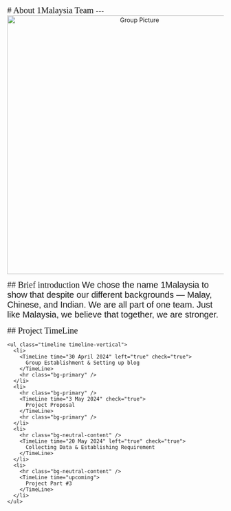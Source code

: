 
<BaseLayout PageID="about">
  <BaseCard title="about">
<p> </p>
<span style="font-family:Freeman; font-size:20px;">
# About 1Malaysia Team
</span>
---
<center>
<img src="/GroupPic.jpg" alt="Group Picture" width="600" class="rounded"/>
</center>
<p>   </p>
<span style="font-family:Freeman; font-size:20px;">
## Brief introduction
</span>
<span style="font-family:Arial; font-size:20px;text-align: left">
We chose the name 1Malaysia to show that despite our different backgrounds — Malay, Chinese, and Indian.
We are all part of one team. 
Just like Malaysia, we believe that together, we are stronger.
</span>
<p>   </p>
<span style="font-family:Freeman; font-size:20px;">
## Project TimeLine
</span>
<p>   </p>

    <ul class="timeline timeline-vertical">
      <li>
        <TimeLine time="30 April 2024" left="true" check="true">
          Group Establishment & Setting up blog
        </TimeLine>
        <hr class="bg-primary" />
      </li>
      <li>
        <hr class="bg-primary" />
        <TimeLine time="3 May 2024" check="true">
          Project Proposal
        </TimeLine>
        <hr class="bg-primary" />
      </li>
      <li>
        <hr class="bg-neutral-content" />
        <TimeLine time="20 May 2024" left="true" check="true"> 
          Collecting Data & Establishing Requirement
        </TimeLine>
      </li>
      <li>
        <hr class="bg-neutral-content" />
        <TimeLine time="upcoming"> 
          Project Part #3
        </TimeLine>
      </li>
    </ul>
  </BaseCard>
</BaseLayout>